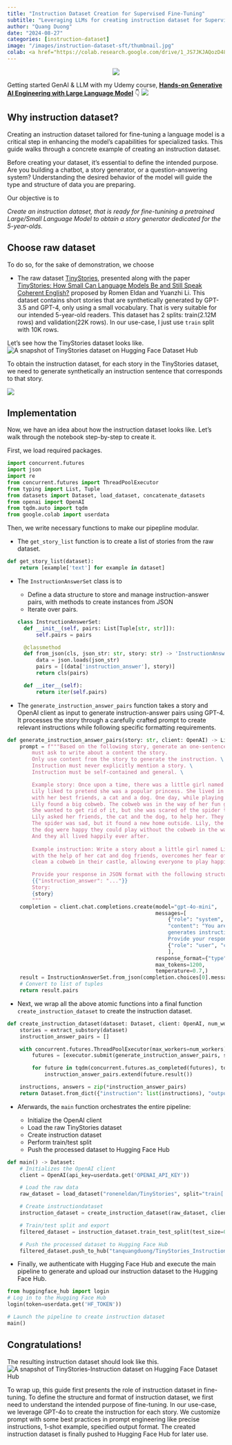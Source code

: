 ```yaml
---
title: "Instruction Dataset Creation for Supervised Fine-Tuning"
subtitle: "Leveraging LLMs for creating instruction dataset for Supervised Fine-Tuning"
author: "Quang Duong"
date: "2024-08-27"
categories: [instruction-dataset]
image: "/images/instruction-dataset-sft/thumbnail.jpg"
colab: <a href="https://colab.research.google.com/drive/1_JS7JKJAQozD48-LhYdegcuuZ2ddgXfr?usp=sharing"><img src="images/colab.png" alt="Open In Colab"></a>
---
```

<center><img src="/images/instruction-dataset-sft/thumbnail.jpg"></center>

::: {.column-margin}
Getting started GenAI & LLM with my Udemy course, [**Hands-on Generative AI Engineering with Large Language Model**](https://www.udemy.com/course/hands-on-generative-ai-engineering-with-large-language-model/?referralCode=0775DF5DDD432646AD97&couponCode=OF83024E) 👇
<a href="https://www.udemy.com/course/hands-on-generative-ai-engineering-with-large-language-model/?referralCode=0775DF5DDD432646AD97&couponCode=OF83024E"><img src="/images/genai_course/GenAI-Course-Thumbnail.png" id="llm-course"></a>
:::

## Why instruction dataset?

Creating an instruction dataset tailored for fine-tuning a language model is a critical step in enhancing the model's capabilities for specialized tasks. This guide walks through a concrete example of creating an instruction dataset.

Before creating your dataset, it’s essential to define the intended purpose. Are you building a chatbot, a story generator, or a question-answering system? Understanding the desired behavior of the model will guide the type and structure of data you are preparing.

Our objective is to

*Create an instruction dataset, that is ready for fine-tunining a pretrained Large/Small Language Model to obtain a story generator dedicated for the 5-year-olds.*

## Choose raw dataset
To do so, for the sake of demonstration, we choose 

* The raw dataset [TinyStories](https://huggingface.co/datasets/roneneldan/TinyStories), presented along with the paper [TinyStories: How Small Can Language Models Be and Still Speak Coherent English?](https://arxiv.org/abs/2305.07759) proposed by Romen Eldan and Yuanzhi Li. This dataset contains short stories that are synthetically generated by GPT-3.5 and GPT-4, only using a small vocabulary. That is very suitable for our intended 5-year-old readers. This dataset has 2 splits: train(2.12M rows) and validation(22K rows). In our use-case, I just use `train` split with 10K rows. 

Let's see how the TinyStories dataset looks like.
![A snapshot of TinyStories dataset on Hugging Face Dataset Hub](../images/instruction-dataset-sft/snapshot-TinyStories-hf.PNG)

To obtain the instruction dataset, for each story in the TinyStories dataset, we need to generate synthetically an instruction sentence that corresponds to that story.

![](../images/instruction-dataset-sft/instruction_dataset_illus.png)


## Implementation
Now, we have an idea about how the instruction dataset looks like. Let's walk through the notebook step-by-step to create it.

First, we load required packages.

```python
import concurrent.futures
import json
import re
from concurrent.futures import ThreadPoolExecutor
from typing import List, Tuple
from datasets import Dataset, load_dataset, concatenate_datasets
from openai import OpenAI
from tqdm.auto import tqdm
from google.colab import userdata
```
Then, we write necessary functions to make our pipepline modular.

* The `get_story_list` function is to create a list of stories from the raw dataset.
```python
def get_story_list(dataset):
	return [example['text'] for example in dataset]
```
* The `InstructionAnswerSet` class is to 

	+ Define a data structure to store and manage instruction-answer pairs, with methods to create instances from JSON 
	+ Iterate over pairs.
```python
class InstructionAnswerSet:
	def __init__(self, pairs: List[Tuple[str, str]]):
		self.pairs = pairs

	@classmethod
	def from_json(cls, json_str: str, story: str) -> 'InstructionAnswerSet':
		data = json.loads(json_str)
		pairs = [(data['instruction_answer'], story)]
		return cls(pairs)

	def __iter__(self):
		return iter(self.pairs)
```
* The `generate_instruction_answer_pairs` function takes a story and OpenAI client as input to generate instruction-answer pairs using GPT-4. It processes the story through a carefully crafted prompt to create relevant instructions while following specific formatting requirements.
```python
def generate_instruction_answer_pairs(story: str, client: OpenAI) -> List[Tuple[str, str]]:
	prompt = f"""Based on the following story, generate an one-sentence instruction. Instruction \
		must ask to write about a content the story.
		Only use content from the story to generate the instruction. \
		Instruction must never explicitly mention a story. \
		Instruction must be self-contained and general. \

		Example story: Once upon a time, there was a little girl named Lily. \
		Lily liked to pretend she was a popular princess. She lived in a big castle \
		with her best friends, a cat and a dog. One day, while playing in the castle, \
		Lily found a big cobweb. The cobweb was in the way of her fun game. \
		She wanted to get rid of it, but she was scared of the spider that lived there. \
		Lily asked her friends, the cat and the dog, to help her. They all worked together to clean the cobweb. \
		The spider was sad, but it found a new home outside. Lily, the cat, and \
		the dog were happy they could play without the cobweb in the way. \
		And they all lived happily ever after.
		
		Example instruction: Write a story about a little girl named Lily who, \
		with the help of her cat and dog friends, overcomes her fear of a spider to \
		clean a cobweb in their castle, allowing everyone to play happily ever after. \

		Provide your response in JSON format with the following structure:
		{{"instruction_answer": "..."}}
		Story:
		{story}
		"""
	completion = client.chat.completions.create(model="gpt-4o-mini",
                                                messages=[
													{"role": "system",
                                                    "content": "You are a helpful assistant who \
                                                    generates instruction based on the given story. \
                                                    Provide your response in JSON format.",},
													{"role": "user", "content": prompt},
                                                    ],
                                                response_format={"type": "json_object"},
                                                max_tokens=1200,
                                                temperature=0.7,)
	result = InstructionAnswerSet.from_json(completion.choices[0].message.content, story)
	# Convert to list of tuples
	return result.pairs
```
* Next, we wrap all the above atomic functions into a final function `create_instruction_dataset` to create the instruction dataset.
```python
def create_instruction_dataset(dataset: Dataset, client: OpenAI, num_workers: int = 4) -> Dataset:
	stories = extract_substory(dataset)
	instruction_answer_pairs = []

	with concurrent.futures.ThreadPoolExecutor(max_workers=num_workers) as executor:
		futures = [executor.submit(generate_instruction_answer_pairs, story, client) for story in stories]

		for future in tqdm(concurrent.futures.as_completed(futures), total=len(futures)):
			instruction_answer_pairs.extend(future.result())

	instructions, answers = zip(*instruction_answer_pairs)
	return Dataset.from_dict({"instruction": list(instructions), "output": list(answers)})
```
* Aferwards, the `main` function orchestrates the entire pipeline:

	+ Initialize the OpenAI client
	+ Load the raw TinyStories dataset
	+ Create instruction dataset
	+ Perform train/test split
	+ Push the processed dataset to Hugging Face Hub

```python
def main() -> Dataset:
	# Initializes the OpenAI client
	client = OpenAI(api_key=userdata.get('OPENAI_API_KEY'))

	# Load the raw data
	raw_dataset = load_dataset("roneneldan/TinyStories", split="train[:10000]")

	# Create instructiondataset
	instruction_dataset = create_instruction_dataset(raw_dataset, client)

	# Train/test split and export
	filtered_dataset = instruction_dataset.train_test_split(test_size=0.1)

	# Push the processed dataset to Hugging Face Hub
	filtered_dataset.push_to_hub("tanquangduong/TinyStories_Instruction")
```
* Finally, we authenticate with Hugging Face Hub and execute the main pipeline to generate and upload our instruction dataset to the Hugging Face Hub.

```python
from huggingface_hub import login
# Log in to the Hugging Face Hub
login(token=userdata.get('HF_TOKEN'))

# Launch the pipeline to create instruction dataset
main()
```
## Congratulations! 

The resulting instruction dataset should look like this.
![A snapshot of TinyStories-Instruction dataset on Hugging Face Dataset Hub](../images/instruction-dataset-sft/snapshot-TinyStories-Instruction-hf.PNG)

To wrap up, this guide first presents the role of instruction dataset in fine-tuning. To define the structure and format of instruction dataset, we first need to understand the intended purpose of fine-tuning. In our use-case, we leverage GPT-4o to create the instruction for each story. We customize prompt with some best practices in prompt engineering like precise instructions, 1-shot example, specified output format. The created instruction dataset is finally pushed to Hugging Face Hub for later use.
